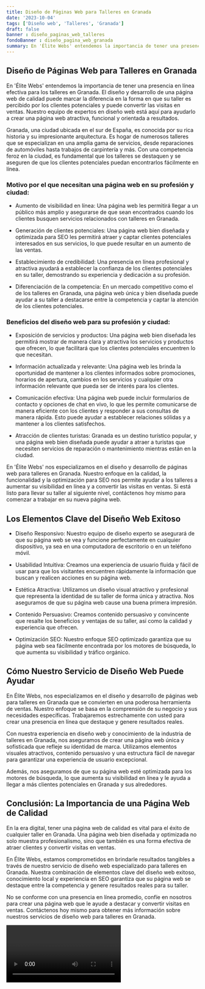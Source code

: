 ```yaml
---
title: Diseño de Páginas Web para Talleres en Granada
date: '2023-10-04'
tags: ['Diseño web', 'Talleres', 'Granada']
draft: false
banner : diseño_paginas_web_talleres
fondoBanner : diseño_pagina_web_granada
summary: En 'Élite Webs' entendemos la importancia de tener una presencia en línea efectiva para los talleres en Granada. El diseño y desarrollo de una página web de calidad puede marcar la diferencia en la forma en que su taller es percibido por los clientes potenciales y puede convertir las visitas en ventas. Nuestro equipo de expertos en diseño web está aquí para ayudarlo a crear una página web atractiva, funcional y orientada a resultados.
---
```


## Diseño de Páginas Web para Talleres en Granada

En 'Élite Webs' entendemos la importancia de tener una presencia en línea efectiva para los talleres en Granada. El diseño y desarrollo de una página web de calidad puede marcar la diferencia en la forma en que su taller es percibido por los clientes potenciales y puede convertir las visitas en ventas. Nuestro equipo de expertos en diseño web está aquí para ayudarlo a crear una página web atractiva, funcional y orientada a resultados.

Granada, una ciudad ubicada en el sur de España, es conocida por su rica historia y su impresionante arquitectura. Es hogar de numerosos talleres que se especializan en una amplia gama de servicios, desde reparaciones de automóviles hasta trabajos de carpintería y más. Con una competencia feroz en la ciudad, es fundamental que los talleres se destaquen y se aseguren de que los clientes potenciales puedan encontrarlos fácilmente en línea.

### Motivo por el que necesitan una página web en su profesión y ciudad:

- Aumento de visibilidad en línea: Una página web les permitirá llegar a un público más amplio y asegurarse de que sean encontrados cuando los clientes busquen servicios relacionados con talleres en Granada.

- Generación de clientes potenciales: Una página web bien diseñada y optimizada para SEO les permitirá atraer y captar clientes potenciales interesados en sus servicios, lo que puede resultar en un aumento de las ventas.

- Establecimiento de credibilidad: Una presencia en línea profesional y atractiva ayudará a establecer la confianza de los clientes potenciales en su taller, demostrando su experiencia y dedicación a su profesión.

- Diferenciación de la competencia: En un mercado competitivo como el de los talleres en Granada, una página web única y bien diseñada puede ayudar a su taller a destacarse entre la competencia y captar la atención de los clientes potenciales.

### Beneficios del diseño web para su profesión y ciudad:

- Exposición de servicios y productos: Una página web bien diseñada les permitirá mostrar de manera clara y atractiva los servicios y productos que ofrecen, lo que facilitará que los clientes potenciales encuentren lo que necesitan.

- Información actualizada y relevante: Una página web les brinda la oportunidad de mantener a los clientes informados sobre promociones, horarios de apertura, cambios en los servicios y cualquier otra información relevante que pueda ser de interés para los clientes.

- Comunicación efectiva: Una página web puede incluir formularios de contacto y opciones de chat en vivo, lo que les permite comunicarse de manera eficiente con los clientes y responder a sus consultas de manera rápida. Esto puede ayudar a establecer relaciones sólidas y a mantener a los clientes satisfechos.

- Atracción de clientes turistas: Granada es un destino turístico popular, y una página web bien diseñada puede ayudar a atraer a turistas que necesiten servicios de reparación o mantenimiento mientras están en la ciudad.

En 'Élite Webs' nos especializamos en el diseño y desarrollo de páginas web para talleres en Granada. Nuestro enfoque en la calidad, la funcionalidad y la optimización para SEO nos permite ayudar a los talleres a aumentar su visibilidad en línea y a convertir las visitas en ventas. Si está listo para llevar su taller al siguiente nivel, contáctenos hoy mismo para comenzar a trabajar en su nueva página web.

<GifSeo />

<Cta />

## Los Elementos Clave del Diseño Web Exitoso

- Diseño Responsivo: Nuestro equipo de diseño experto se asegurará de que su página web se vea y funcione perfectamente en cualquier dispositivo, ya sea en una computadora de escritorio o en un teléfono móvil.

- Usabilidad Intuitiva: Creamos una experiencia de usuario fluida y fácil de usar para que los visitantes encuentren rápidamente la información que buscan y realicen acciones en su página web.

- Estética Atractiva: Utilizamos un diseño visual atractivo y profesional que representa la identidad de su taller de forma única y atractiva. Nos aseguramos de que su página web cause una buena primera impresión.

- Contenido Persuasivo: Creamos contenido persuasivo y convincente que resalte los beneficios y ventajas de su taller, así como la calidad y experiencia que ofrecen.

- Optimización SEO: Nuestro enfoque SEO optimizado garantiza que su página web sea fácilmente encontrada por los motores de búsqueda, lo que aumenta su visibilidad y tráfico orgánico.

## Cómo Nuestro Servicio de Diseño Web Puede Ayudar

En Élite Webs, nos especializamos en el diseño y desarrollo de páginas web para talleres en Granada que se convierten en una poderosa herramienta de ventas. Nuestro enfoque se basa en la comprensión de su negocio y sus necesidades específicas. Trabajaremos estrechamente con usted para crear una presencia en línea que destaque y genere resultados reales.

Con nuestra experiencia en diseño web y conocimiento de la industria de talleres en Granada, nos aseguramos de crear una página web única y sofisticada que refleje su identidad de marca. Utilizamos elementos visuales atractivos, contenido persuasivo y una estructura fácil de navegar para garantizar una experiencia de usuario excepcional.

Además, nos aseguramos de que su página web esté optimizada para los motores de búsqueda, lo que aumenta su visibilidad en línea y le ayuda a llegar a más clientes potenciales en Granada y sus alrededores.

## Conclusión: La Importancia de una Página Web de Calidad

En la era digital, tener una página web de calidad es vital para el éxito de cualquier taller en Granada. Una página web bien diseñada y optimizada no solo muestra profesionalismo, sino que también es una forma efectiva de atraer clientes y convertir visitas en ventas.

En Élite Webs, estamos comprometidos en brindarle resultados tangibles a través de nuestro servicio de diseño web especializado para talleres en Granada. Nuestra combinación de elementos clave del diseño web exitoso, conocimiento local y experiencia en SEO garantiza que su página web se destaque entre la competencia y genere resultados reales para su taller.

No se conforme con una presencia en línea promedio, confíe en nosotros para crear una página web que le ayude a destacar y convertir visitas en ventas. Contáctenos hoy mismo para obtener más información sobre nuestros servicios de diseño web para talleres en Granada.

<Video />

<CtaBot job='Talleres' city='Granada'/>

<Gmaps query='Granada+españa+maps' />